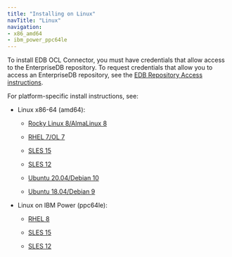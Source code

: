 ```yaml
---
title: "Installing on Linux"
navTitle: "Linux"
navigation:
- x86_amd64
- ibm_power_ppc64le
---
```


To install EDB OCL Connector, you must have credentials that allow access to the EnterpriseDB repository. To request credentials that allow you to access an EnterpriseDB repository, see the [EDB Repository Access instructions](https://www.enterprisedb.com/repository-access-request).

For platform-specific install instructions, see:

- Linux x86-64 (amd64):
  - [Rocky Linux 8/AlmaLinux 8](x86_amd64/01_ocl_connector14_rhel_variants8_x86)

  - [RHEL 7/OL 7](x86_amd64/02_ocl_connector14_rhel_variants7_x86)
  - [SLES 15](x86_amd64/03_ocl_connector14_sles15_x86)
  - [SLES 12](x86_amd64/04_ocl_connector14_sles12_x86)
  - [Ubuntu 20.04/Debian 10](x86_amd64/05_ocl_connector14_ubuntu20_deb108_x86)
  - [Ubuntu 18.04/Debian 9](x86_amd64/06_ocl_connector14_ubuntu18_deb9_x86)

- Linux on IBM Power (ppc64le):
  - [RHEL 8](ibm_power_ppc64le/07_ocl_connector14_rhel8_ppcle)

  - [SLES 15](ibm_power_ppc64le/09_ocl_connector14_sles15_ppcle)
  - [SLES 12](ibm_power_ppc64le/10_ocl_connector14_sles12_ppcle)
